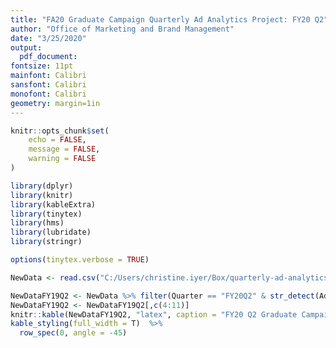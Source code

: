 ```yaml
---
title: "FA20 Graduate Campaign Quarterly Ad Analytics Project: FY20 Q2"
author: "Office of Marketing and Brand Management"
date: "3/25/2020"
output:
  pdf_document:
fontsize: 11pt
mainfont: Calibri
sansfont: Calibri
monofont: Calibri
geometry: margin=1in
---
```





```r
knitr::opts_chunk$set(
	echo = FALSE,
	message = FALSE,
	warning = FALSE
)
```

```r
library(dplyr)
library(knitr)
library(kableExtra)
library(tinytex)
library(hms)
library(lubridate)
library(stringr)
```


```r
options(tinytex.verbose = TRUE)
```


```r
NewData <- read.csv("C:/Users/christine.iyer/Box/quarterly-ad-analytics-projects/FlowchartGrad.csv", header = T, stringsAsFactors = F)
```

```r
NewDataFY19Q2 <- NewData %>% filter(Quarter == "FY20Q2" & str_detect(AdSet, "GR"))
NewDataFY19Q2 <- NewDataFY19Q2[,c(4:11)]
knitr::kable(NewDataFY19Q2, "latex", caption = "FY20 Q2 Graduate Campaign", booktabs = T)%>%
kable_styling(full_width = T)  %>%
  row_spec(0, angle = -45)
```

